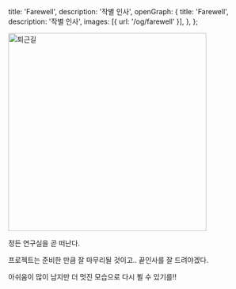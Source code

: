   title: 'Farewell',
  description: '작별 인사',
  openGraph: {
    title: 'Farewell',
    description: '작별 인사',
    images: [{ url: '/og/farewell' }],
  },
};

<Image
  src="/images/farewell/farewell.jpeg"
  alt="퇴근길"
  width="400"
  height="400"
/>

정든 연구실을 곧 떠난다.

프로젝트는 준비한 만큼 잘 마무리될 것이고.. 끝인사를 잘 드려야겠다.

아쉬움이 많이 남지만 더 멋진 모습으로 다시 뵐 수 있기를!!
